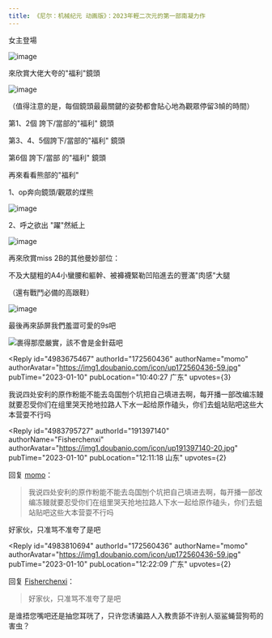 ```yaml
---
title: 《尼尔：机械纪元 动画版》：2023年輕二次元的第一部南凝力作
---
```



<Forum groupName="动画番剧" groupUrl="https://www.douban.com/group/596353/" archivedAt="2025-05-16T14:50:39.546Z">
  <Post
    id="281369786"
    title="《尼尔：机械纪元 动画版》：2023年輕二次元的第一部南凝力作"
    url="https://www.douban.com/group/topic/281369786/?_spm_id=MTcyNTYwNDM2"
    pubTime="2023-01-11"
    highlightUserId="191397140"
  >


女主登場

![image](https://img3.doubanio.com/view/group_topic/l/public/p589029257.webp)

來欣賞大佬大夸的"福利"鏡頭

![image](https://img1.doubanio.com/view/group_topic/l/public/p589029430.webp)

（值得注意的是，每個鏡頭最最關鍵的姿勢都會貼心地為觀眾停留3幀的時間）

第1、2個 誇下/當部的"福利" 鏡頭

第3、4、5個誇下/當部的"福利" 鏡頭

第6個 誇下/當部 的"福利" 鏡頭

再來看看熊部的"福利"

1、op奔向鏡頭/觀眾的煤熊

![image](https://img1.doubanio.com/view/group_topic/l/public/p589030950.webp)

2、呼之欲出 "躍"然紙上

![image](https://img9.doubanio.com/view/group_topic/l/public/p589031165.webp)

再來欣賞miss 2B的其他曼妙部位：

不及大腿粗的A4小蠻腰和軀幹、被褲襪緊勒凹陷進去的豐滿"肉感"大腿

（還有戰鬥必備的高跟鞋）

![image](https://img1.doubanio.com/view/group_topic/l/public/p589031358.webp)

最後再來舔屏我們羞澀可愛的9s吧

![裹得那麼嚴實，該不會是金針菇吧](https://img1.doubanio.com/view/group_topic/l/public/p589031978.webp)

<Reply
  id="4983675467"
  authorId="172560436"
  authorName="momo"
  authorAvatar="https://img1.doubanio.com/icon/up172560436-59.jpg"
  pubTime="2023-01-10"
  pubLocation="10:40:27 广东"
  upvotes={3}
>
我说四处安利的原作粉能不能去岛国刨个坑把自己填进去啊，每开播一部改编冻鳗就要忍受你们在组里哭天抢地拉路人下水一起给原作磕头，你们去蛆站贴吧这些大本营耍不行吗
</Reply>

<Reply
  id="4983795727"
  authorId="191397140"
  authorName="Fisherchenxi"
  authorAvatar="https://img1.doubanio.com/icon/up191397140-20.jpg"
  pubTime="2023-01-10"
  pubLocation="12:11:18 山东"
  upvotes={2}
>
回复 [momo](https://www.douban.com/people/172560436/)：
 > 我说四处安利的原作粉能不能去岛国刨个坑把自己填进去啊，每开播一部改编冻鳗就要忍受你们在组里哭天抢地拉路人下水一起给原作磕头，你们去蛆站贴吧这些大本营耍不行吗

好家伙，只准骂不准夸了是吧
</Reply>

<Reply
  id="4983810694"
  authorId="172560436"
  authorName="momo"
  authorAvatar="https://img1.doubanio.com/icon/up172560436-59.jpg"
  pubTime="2023-01-10"
  pubLocation="12:22:09 广东"
  upvotes={2}
>
回复 [Fisherchenxi](https://www.douban.com/people/191397140/)：
 > 好家伙，只准骂不准夸了是吧

是谁捂您嘴吧还是抽您耳咣了，只许您诱骗路人入教贵舔不许别人驱鲨蝇营狗苟的害虫？
</Reply>
  </Post>
</Forum>
